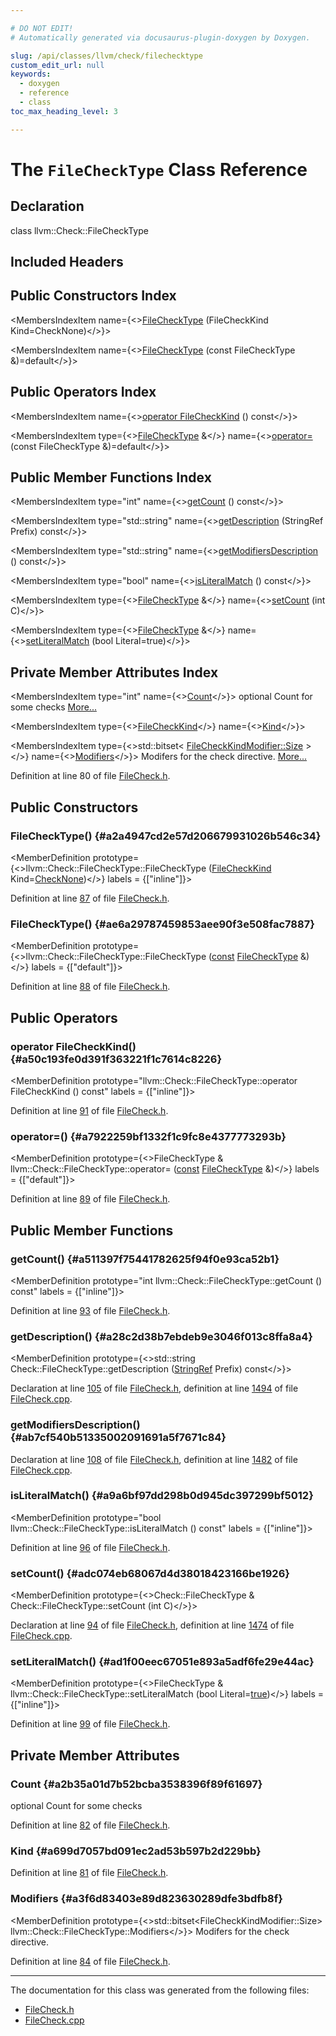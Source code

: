 ```yaml
---

# DO NOT EDIT!
# Automatically generated via docusaurus-plugin-doxygen by Doxygen.

slug: /api/classes/llvm/check/filechecktype
custom_edit_url: null
keywords:
  - doxygen
  - reference
  - class
toc_max_heading_level: 3

---
```





# The `FileCheckType` Class Reference

<DoxygenPage pluginConfig={pluginConfig}>



## Declaration

<CodeBlock>class llvm::Check::FileCheckType</CodeBlock>

## Included Headers

<IncludesList>
<IncludesListItem
  filePath="llvm/FileCheck/FileCheck.h"
  permalink="/docs/api/files/include/include/llvm/include/llvm/filecheck/filecheck-h"
  isLocal="true" />
</IncludesList>

## Public Constructors Index

<MembersIndex>

<MembersIndexItem
  name={<><a href="#a2a4947cd2e57d206679931026b546c34">FileCheckType</a> (FileCheckKind Kind=CheckNone)</>}>
</MembersIndexItem>

<MembersIndexItem
  name={<><a href="#ae6a29787459853aee90f3e508fac7887">FileCheckType</a> (const FileCheckType &amp;)=default</>}>
</MembersIndexItem>

</MembersIndex>

## Public Operators Index

<MembersIndex>

<MembersIndexItem
  name={<><a href="#a50c193fe0d391f363221f1c7614c8226">operator FileCheckKind</a> () const</>}>
</MembersIndexItem>

<MembersIndexItem
  type={<><a href="/docs/api/classes/llvm/check/filechecktype">FileCheckType</a> &amp;</>}
  name={<><a href="#a7922259bf1332f1c9fc8e4377773293b">operator=</a> (const FileCheckType &amp;)=default</>}>
</MembersIndexItem>

</MembersIndex>

## Public Member Functions Index

<MembersIndex>

<MembersIndexItem
  type="int"
  name={<><a href="#a511397f75441782625f94f0e93ca52b1">getCount</a> () const</>}>
</MembersIndexItem>

<MembersIndexItem
  type="std::string"
  name={<><a href="#a28c2d38b7ebdeb9e3046f013c8ffa8a4">getDescription</a> (StringRef Prefix) const</>}>
</MembersIndexItem>

<MembersIndexItem
  type="std::string"
  name={<><a href="#ab7cf540b51335002091691a5f7671c84">getModifiersDescription</a> () const</>}>
</MembersIndexItem>

<MembersIndexItem
  type="bool"
  name={<><a href="#a9a6bf97dd298b0d945dc397299bf5012">isLiteralMatch</a> () const</>}>
</MembersIndexItem>

<MembersIndexItem
  type={<><a href="/docs/api/classes/llvm/check/filechecktype">FileCheckType</a> &amp;</>}
  name={<><a href="#adc074eb68067d4d38018423166be1926">setCount</a> (int C)</>}>
</MembersIndexItem>

<MembersIndexItem
  type={<><a href="/docs/api/classes/llvm/check/filechecktype">FileCheckType</a> &amp;</>}
  name={<><a href="#ad1f00eec67051e893a5adf6fe29e44ac">setLiteralMatch</a> (bool Literal=true)</>}>
</MembersIndexItem>

</MembersIndex>

## Private Member Attributes Index

<MembersIndex>

<MembersIndexItem
  type="int"
  name={<><a href="#a2b35a01d7b52bcba3538396f89f61697">Count</a></>}>
optional Count for some checks <a href="#a2b35a01d7b52bcba3538396f89f61697">More...</a>
</MembersIndexItem>

<MembersIndexItem
  type={<><a href="/docs/api/namespaces/llvm/check/#a61538d341f95c09113a9a0d0434d8dcc">FileCheckKind</a></>}
  name={<><a href="#a699d7057bd091ec2ad53b597b2d229bb">Kind</a></>}>
</MembersIndexItem>

<MembersIndexItem
  type={<>std::bitset&lt; <a href="/docs/api/namespaces/llvm/check/#a067ee17412e800f03802fa9517685732a3450a9712780ac26b071f9da4288a396">FileCheckKindModifier::Size</a> &gt;</>}
  name={<><a href="#a3f6d83403e89d823630289dfe3bdfb8f">Modifiers</a></>}>
Modifers for the check directive. <a href="#a3f6d83403e89d823630289dfe3bdfb8f">More...</a>
</MembersIndexItem>

</MembersIndex>


Definition at line 80 of file <a href="/docs/api/files/include/include/llvm/include/llvm/filecheck/filecheck-h">FileCheck.h</a>.

<SectionDefinition>

## Public Constructors

### FileCheckType() {#a2a4947cd2e57d206679931026b546c34}

<MemberDefinition
  prototype={<>llvm::Check::FileCheckType::FileCheckType (<a href="/docs/api/namespaces/llvm/check/#a61538d341f95c09113a9a0d0434d8dcc">FileCheckKind</a> Kind=<a href="/docs/api/namespaces/llvm/check/#a61538d341f95c09113a9a0d0434d8dcca9852bebd673f9c43a584b08401e3197d">CheckNone</a>)</>}
  labels = {["inline"]}>

Definition at line <a href="/docs/api/files/include/include/llvm/include/llvm/filecheck/filecheck-h/#l00087">87</a> of file <a href="/docs/api/files/include/include/llvm/include/llvm/filecheck/filecheck-h">FileCheck.h</a>.
</MemberDefinition>

### FileCheckType() {#ae6a29787459853aee90f3e508fac7887}

<MemberDefinition
  prototype={<>llvm::Check::FileCheckType::FileCheckType (<a href="/docs/api/files/lib/lib/target/lib/target/aarch64/aarch64promoteconstant-cpp/#a90f8350fecae261c25be85d38b451bff">const</a> <a href="/docs/api/classes/llvm/check/filechecktype">FileCheckType</a> &amp;)</>}
  labels = {["default"]}>

Definition at line <a href="/docs/api/files/include/include/llvm/include/llvm/filecheck/filecheck-h/#l00088">88</a> of file <a href="/docs/api/files/include/include/llvm/include/llvm/filecheck/filecheck-h">FileCheck.h</a>.
</MemberDefinition>

</SectionDefinition>

<SectionDefinition>

## Public Operators

### operator FileCheckKind() {#a50c193fe0d391f363221f1c7614c8226}

<MemberDefinition
  prototype="llvm::Check::FileCheckType::operator FileCheckKind () const"
  labels = {["inline"]}>

Definition at line <a href="/docs/api/files/include/include/llvm/include/llvm/filecheck/filecheck-h/#l00091">91</a> of file <a href="/docs/api/files/include/include/llvm/include/llvm/filecheck/filecheck-h">FileCheck.h</a>.
</MemberDefinition>

### operator=() {#a7922259bf1332f1c9fc8e4377773293b}

<MemberDefinition
  prototype={<>FileCheckType &amp; llvm::Check::FileCheckType::operator= (<a href="/docs/api/files/lib/lib/target/lib/target/aarch64/aarch64promoteconstant-cpp/#a90f8350fecae261c25be85d38b451bff">const</a> <a href="/docs/api/classes/llvm/check/filechecktype">FileCheckType</a> &amp;)</>}
  labels = {["default"]}>

Definition at line <a href="/docs/api/files/include/include/llvm/include/llvm/filecheck/filecheck-h/#l00089">89</a> of file <a href="/docs/api/files/include/include/llvm/include/llvm/filecheck/filecheck-h">FileCheck.h</a>.
</MemberDefinition>

</SectionDefinition>

<SectionDefinition>

## Public Member Functions

### getCount() {#a511397f75441782625f94f0e93ca52b1}

<MemberDefinition
  prototype="int llvm::Check::FileCheckType::getCount () const"
  labels = {["inline"]}>

Definition at line <a href="/docs/api/files/include/include/llvm/include/llvm/filecheck/filecheck-h/#l00093">93</a> of file <a href="/docs/api/files/include/include/llvm/include/llvm/filecheck/filecheck-h">FileCheck.h</a>.
</MemberDefinition>

### getDescription() {#a28c2d38b7ebdeb9e3046f013c8ffa8a4}

<MemberDefinition
  prototype={<>std::string Check::FileCheckType::getDescription (<a href="/docs/api/classes/llvm/stringref">StringRef</a> Prefix) const</>}>

Declaration at line <a href="/docs/api/files/include/include/llvm/include/llvm/filecheck/filecheck-h/#l00105">105</a> of file <a href="/docs/api/files/include/include/llvm/include/llvm/filecheck/filecheck-h">FileCheck.h</a>, definition at line <a href="/docs/api/files/lib/lib/filecheck/filecheck-cpp/#l01494">1494</a> of file <a href="/docs/api/files/lib/lib/filecheck/filecheck-cpp">FileCheck.cpp</a>.
</MemberDefinition>

### getModifiersDescription() {#ab7cf540b51335002091691a5f7671c84}

<MemberDefinition
  prototype="std::string Check::FileCheckType::getModifiersDescription () const">

Declaration at line <a href="/docs/api/files/include/include/llvm/include/llvm/filecheck/filecheck-h/#l00108">108</a> of file <a href="/docs/api/files/include/include/llvm/include/llvm/filecheck/filecheck-h">FileCheck.h</a>, definition at line <a href="/docs/api/files/lib/lib/filecheck/filecheck-cpp/#l01482">1482</a> of file <a href="/docs/api/files/lib/lib/filecheck/filecheck-cpp">FileCheck.cpp</a>.
</MemberDefinition>

### isLiteralMatch() {#a9a6bf97dd298b0d945dc397299bf5012}

<MemberDefinition
  prototype="bool llvm::Check::FileCheckType::isLiteralMatch () const"
  labels = {["inline"]}>

Definition at line <a href="/docs/api/files/include/include/llvm/include/llvm/filecheck/filecheck-h/#l00096">96</a> of file <a href="/docs/api/files/include/include/llvm/include/llvm/filecheck/filecheck-h">FileCheck.h</a>.
</MemberDefinition>

### setCount() {#adc074eb68067d4d38018423166be1926}

<MemberDefinition
  prototype={<>Check::FileCheckType &amp; Check::FileCheckType::setCount (int C)</>}>

Declaration at line <a href="/docs/api/files/include/include/llvm/include/llvm/filecheck/filecheck-h/#l00094">94</a> of file <a href="/docs/api/files/include/include/llvm/include/llvm/filecheck/filecheck-h">FileCheck.h</a>, definition at line <a href="/docs/api/files/lib/lib/filecheck/filecheck-cpp/#l01474">1474</a> of file <a href="/docs/api/files/lib/lib/filecheck/filecheck-cpp">FileCheck.cpp</a>.
</MemberDefinition>

### setLiteralMatch() {#ad1f00eec67051e893a5adf6fe29e44ac}

<MemberDefinition
  prototype={<>FileCheckType &amp; llvm::Check::FileCheckType::setLiteralMatch (bool Literal=<a href="/docs/api/files/lib/lib/analysis/basicaliasanalysis-cpp/#af6d5cafbdfc5313e65d990120021a3ec">true</a>)</>}
  labels = {["inline"]}>

Definition at line <a href="/docs/api/files/include/include/llvm/include/llvm/filecheck/filecheck-h/#l00099">99</a> of file <a href="/docs/api/files/include/include/llvm/include/llvm/filecheck/filecheck-h">FileCheck.h</a>.
</MemberDefinition>

</SectionDefinition>

<SectionDefinition>

## Private Member Attributes

### Count {#a2b35a01d7b52bcba3538396f89f61697}

<MemberDefinition
  prototype="int llvm::Check::FileCheckType::Count">
optional Count for some checks

Definition at line <a href="/docs/api/files/include/include/llvm/include/llvm/filecheck/filecheck-h/#l00082">82</a> of file <a href="/docs/api/files/include/include/llvm/include/llvm/filecheck/filecheck-h">FileCheck.h</a>.
</MemberDefinition>

### Kind {#a699d7057bd091ec2ad53b597b2d229bb}

<MemberDefinition
  prototype="FileCheckKind llvm::Check::FileCheckType::Kind">

Definition at line <a href="/docs/api/files/include/include/llvm/include/llvm/filecheck/filecheck-h/#l00081">81</a> of file <a href="/docs/api/files/include/include/llvm/include/llvm/filecheck/filecheck-h">FileCheck.h</a>.
</MemberDefinition>

### Modifiers {#a3f6d83403e89d823630289dfe3bdfb8f}

<MemberDefinition
  prototype={<>std::bitset&lt;FileCheckKindModifier::Size&gt; llvm::Check::FileCheckType::Modifiers</>}>
Modifers for the check directive.

Definition at line <a href="/docs/api/files/include/include/llvm/include/llvm/filecheck/filecheck-h/#l00084">84</a> of file <a href="/docs/api/files/include/include/llvm/include/llvm/filecheck/filecheck-h">FileCheck.h</a>.
</MemberDefinition>

</SectionDefinition>

<hr/>

The documentation for this class was generated from the following files:

<ul>
<li><a href="/docs/api/files/include/include/llvm/include/llvm/filecheck/filecheck-h">FileCheck.h</a></li>
<li><a href="/docs/api/files/lib/lib/filecheck/filecheck-cpp">FileCheck.cpp</a></li>
</ul>

</DoxygenPage>
